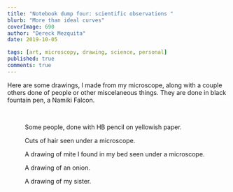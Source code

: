 ```yaml
---
title: "Notebook dump four: scientific observations "
blurb: "More than ideal curves"
coverImage: 690
author: "Dereck Mezquita"
date: 2019-10-05

tags: [art, microscopy, drawing, science, personal]
published: true
comments: true
---
```


Here are some drawings, I made from my microscope, along with a couple others done of people or other miscelaneous things. They are done in black fountain pen, a Namiki Falcon.

<br/>

<Figure src="/blog/20191005_notebook-dump-4-scientific-observations/notebookDump4_1.jpeg">
    Some people, done with HB pencil on yellowish paper.
</Figure>
<Figure src="/blog/20191005_notebook-dump-4-scientific-observations/notebookDump4_2.jpeg">
    Cuts of hair seen under a microscope.
</Figure>
<Figure src="/blog/20191005_notebook-dump-4-scientific-observations/notebookDump4_3.jpeg">
    A drawing of mite I found in my bed seen under a microscope.
</Figure>
<Figure src="/blog/20191005_notebook-dump-4-scientific-observations/notebookDump4_4.jpeg">
    A drawing of an onion.
</Figure>
<Figure src="/blog/20191005_notebook-dump-4-scientific-observations/notebookDump4_5.jpeg">
    A drawing of my sister.
</Figure>
